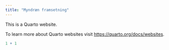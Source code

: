 ```yaml
---
title: "Myndræn framsetning"
---
```


This is a Quarto website.

To learn more about Quarto websites visit <https://quarto.org/docs/websites>.

```r
1 + 1
```
